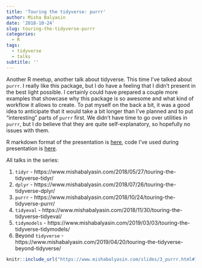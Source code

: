 ```yaml
---
title: 'Touring the tidyverse: purrr'
author: Misha Balyasin
date: '2018-10-24'
slug: touring-the-tidyverse-purrr
categories:
  - R
tags:
  - tidyverse
  - talks
subtitle: ''
---
```


Another R meetup, another talk about tidyverse. This time I've talked about `purrr`. I really like this package, but I do have a feeling that I didn't present in the best light possible. I certainly could have prepared a couple more examples that showcase why this package is so awesome and what kind of workflow it allows to create. To pat myself on the back a bit, it was a good idea to anticipate that it would take a bit longer than I've planned and to put "interesting" parts of `purrr` first. We didn't have time to go over utilities in `purrr`, but I do believe that they are quite self-explanatory, so hopefully no issues with them.

R markdown format of the presentation is [here](https://github.com/romatik/touring_the_tidyverse/blob/master/3_purrr.Rmd), code I've used during presentation is [here](https://github.com/romatik/touring_the_tidyverse/tree/master/purrr).

All talks in the series:

1. `tidyr` - https://www.mishabalyasin.com/2018/05/27/touring-the-tidyverse-tidyr/
1. `dplyr` - https://www.mishabalyasin.com/2018/07/26/touring-the-tidyverse-dplyr/
1. `purrr` - https://www.mishabalyasin.com/2018/10/24/touring-the-tidyverse-purrr/
1. `tidyeval` - https://www.mishabalyasin.com/2018/11/30/touring-the-tidyverse-tidyeval/
1. `tidymodels` - https://www.mishabalyasin.com/2019/03/03/touring-the-tidyverse-tidymodels/
1. Beyond `tidyverse` - https://www.mishabalyasin.com/2019/04/20/touring-the-tidyverse-beyond-tidyverse/

```r
knitr::include_url("https://www.mishabalyasin.com/slides/3_purrr.html#1")
```

